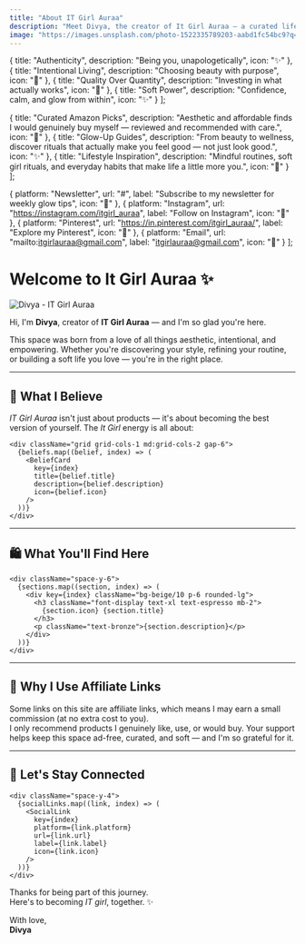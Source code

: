 ```yaml
---
title: "About IT Girl Auraa"
description: "Meet Divya, the creator of It Girl Auraa — a curated lifestyle blog for beauty, wellness, and aesthetic living."
image: "https://images.unsplash.com/photo-1522335789203-aabd1fc54bc9?q=80&w=2000"
---
```



  {
    title: "Authenticity",
    description: "Being you, unapologetically",
    icon: "✨"
  },
  {
    title: "Intentional Living",
    description: "Choosing beauty with purpose",
    icon: "🌿"
  },
  {
    title: "Quality Over Quantity",
    description: "Investing in what actually works",
    icon: "💎"
  },
  {
    title: "Soft Power",
    description: "Confidence, calm, and glow from within",
    icon: "✨"
  }
];

  {
    title: "Curated Amazon Picks",
    description: "Aesthetic and affordable finds I would genuinely buy myself — reviewed and recommended with care.",
    icon: "🛒"
  },
  {
    title: "Glow-Up Guides",
    description: "From beauty to wellness, discover rituals that actually make you feel good — not just look good.",
    icon: "✨"
  },
  {
    title: "Lifestyle Inspiration",
    description: "Mindful routines, soft girl rituals, and everyday habits that make life a little more you.",
    icon: "🌿"
  }
];

  {
    platform: "Newsletter",
    url: "#",
    label: "Subscribe to my newsletter for weekly glow tips",
    icon: "💌"
  },
  {
    platform: "Instagram",
    url: "https://instagram.com/itgirl_auraa",
    label: "Follow on Instagram",
    icon: "📸"
  },
  {
    platform: "Pinterest",
    url: "https://in.pinterest.com/itgirl_auraa/",
    label: "Explore my Pinterest",
    icon: "📌"
  },
  {
    platform: "Email",
    url: "mailto:itgirlauraa@gmail.com",
    label: "itgirlauraa@gmail.com",
    icon: "📧"
  }
];

<div className="max-w-4xl mx-auto">
  <h1 className="font-display text-4xl md:text-5xl text-espresso mb-8 text-center">Welcome to It Girl Auraa ✨</h1>

  <div className="flex flex-col md:flex-row items-center gap-8 mb-12">
    <div className="w-full md:w-1/3">
      <img 
        src={frontmatter.image} 
        alt="Divya - IT Girl Auraa" 
        className="rounded-lg shadow-md w-full aspect-[3/4] object-cover"
      />
    </div>
    <div className="w-full md:w-2/3">
      <p className="text-lg text-bronze mb-4">
        Hi, I'm <strong className="text-espresso">Divya</strong>, creator of <strong className="text-espresso">IT Girl Auraa</strong> — and I'm so glad you're here.
      </p>
      <p className="text-bronze">
        This space was born from a love of all things aesthetic, intentional, and empowering. Whether you're discovering your style, refining your routine, or building a soft life you love — you're in the right place.
      </p>
    </div>
  </div>

  <hr className="border-beige/30 my-12" />

  <section className="mb-12">
    <h2 className="font-display text-2xl text-espresso mb-6 text-center">💫 What I Believe</h2>
    <p className="text-bronze text-center mb-8 italic">
      <em>IT Girl Auraa</em> isn't just about products — it's about becoming the best version of yourself. The <em>It Girl</em> energy is all about:
    </p>

    <div className="grid grid-cols-1 md:grid-cols-2 gap-6">
      {beliefs.map((belief, index) => (
        <BeliefCard 
          key={index}
          title={belief.title}
          description={belief.description}
          icon={belief.icon}
        />
      ))}
    </div>
  </section>

  <hr className="border-beige/30 my-12" />

  <section className="mb-12">
    <h2 className="font-display text-2xl text-espresso mb-6 text-center">🛍️ What You'll Find Here</h2>
    
    <div className="space-y-6">
      {sections.map((section, index) => (
        <div key={index} className="bg-beige/10 p-6 rounded-lg">
          <h3 className="font-display text-xl text-espresso mb-2">
            {section.icon} {section.title}
          </h3>
          <p className="text-bronze">{section.description}</p>
        </div>
      ))}
    </div>
  </section>

  <hr className="border-beige/30 my-12" />

  <section className="mb-12 bg-beige/10 p-6 rounded-lg">
    <h2 className="font-display text-2xl text-espresso mb-4 text-center">🤍 Why I Use Affiliate Links</h2>
    <p className="text-bronze text-center">
      Some links on this site are affiliate links, which means I may earn a small commission (at no extra cost to you).<br />
      I only recommend products I genuinely like, use, or would buy. Your support helps keep this space ad-free, curated, and soft — and I'm so grateful for it.
    </p>
  </section>

  <hr className="border-beige/30 my-12" />

  <section className="mb-12">
    <h2 className="font-display text-2xl text-espresso mb-6 text-center">📮 Let's Stay Connected</h2>
    
    <div className="space-y-4">
      {socialLinks.map((link, index) => (
        <SocialLink
          key={index}
          platform={link.platform}
          url={link.url}
          label={link.label}
          icon={link.icon}
        />
      ))}
    </div>
  </section>

  <div className="text-center text-bronze mt-12">
    <p>Thanks for being part of this journey.<br />
    Here's to becoming <em>IT girl</em>, together. ✨</p>
    <p className="mt-4">With love,<br />
    <strong className="text-espresso font-display text-lg">Divya</strong></p>
  </div>
</div> 